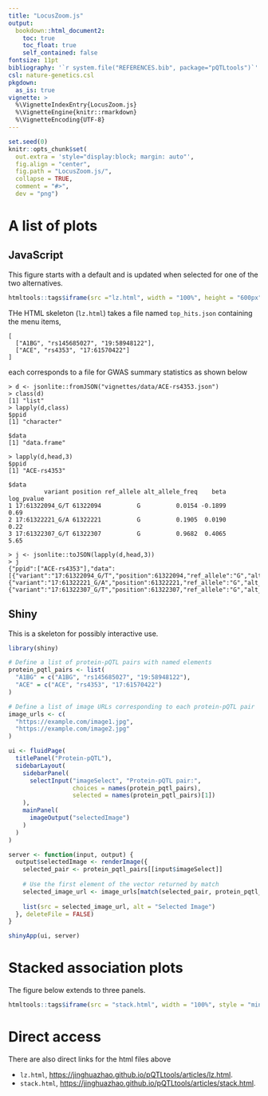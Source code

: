 ```yaml
---
title: "LocusZoom.js"
output:
  bookdown::html_document2:
    toc: true
    toc_float: true
    self_contained: false
fontsize: 11pt
bibliography: '`r system.file("REFERENCES.bib", package="pQTLtools")`'
csl: nature-genetics.csl
pkgdown:
  as_is: true
vignette: >
  %\VignetteIndexEntry{LocusZoom.js}
  %\VignetteEngine{knitr::rmarkdown}
  %\VignetteEncoding{UTF-8}
---
```


```r
set.seed(0)
knitr::opts_chunk$set(
  out.extra = 'style="display:block; margin: auto"',
  fig.align = "center",
  fig.path = "LocusZoom.js/",
  collapse = TRUE,
  comment = "#>",
  dev = "png")
```

# A list of plots

## JavaScript

This figure starts with a default and is updated when selected for one of the two alternatives.

```r
htmltools::tags$iframe(src ="lz.html", width = "100%", height = "600px")
```

THe HTML skeleton (`lz.html`) takes a file named `top_hits.json` containing the menu items,

```
[
  ["A1BG", "rs145685027", "19:58948122"],
  ["ACE", "rs4353", "17:61570422"]
]
```

each corresponds to a file for GWAS summary statistics as shown below

```
> d <- jsonlite::fromJSON("vignettes/data/ACE-rs4353.json")
> class(d)
[1] "list"
> lapply(d,class)
$ppid
[1] "character"

$data
[1] "data.frame"

> lapply(d,head,3)
$ppid
[1] "ACE-rs4353"

$data
          variant position ref_allele alt_allele_freq    beta log_pvalue
1 17:61322094_G/T 61322094          G          0.0154 -0.1899       0.69
2 17:61322221_G/A 61322221          G          0.1905  0.0190       0.22
3 17:61322307_G/T 61322307          G          0.9682  0.4065       5.65

> j <- jsonlite::toJSON(lapply(d,head,3))
> j
{"ppid":["ACE-rs4353"],"data":[{"variant":"17:61322094_G/T","position":61322094,"ref_allele":"G","alt_allele_freq":0.0154,"beta":-0.1899,"log_pvalue":0.69},{"variant":"17:61322221_G/A","position":61322221,"ref_allele":"G","alt_allele_freq":0.1905,"beta":0.019,"log_pvalue":0.22},{"variant":"17:61322307_G/T","position":61322307,"ref_allele":"G","alt_allele_freq":0.9682,"beta":0.4065,"log_pvalue":5.65}]}
```

## Shiny

This is a skeleton for possibly interactive use.

```r
library(shiny)

# Define a list of protein-pQTL pairs with named elements
protein_pqtl_pairs <- list(
  "A1BG" = c("A1BG", "rs145685027", "19:58948122"),
  "ACE" = c("ACE", "rs4353", "17:61570422")
)

# Define a list of image URLs corresponding to each protein-pQTL pair
image_urls <- c(
  "https://example.com/image1.jpg",
  "https://example.com/image2.jpg"
)

ui <- fluidPage(
  titlePanel("Protein-pQTL"),
  sidebarLayout(
    sidebarPanel(
      selectInput("imageSelect", "Protein-pQTL pair:",
                  choices = names(protein_pqtl_pairs),
                  selected = names(protein_pqtl_pairs)[1])
    ),
    mainPanel(
      imageOutput("selectedImage")
    )
  )
)

server <- function(input, output) {
  output$selectedImage <- renderImage({
    selected_pair <- protein_pqtl_pairs[[input$imageSelect]]
    
    # Use the first element of the vector returned by match
    selected_image_url <- image_urls[match(selected_pair, protein_pqtl_pairs)[1]]
    
    list(src = selected_image_url, alt = "Selected Image")
  }, deleteFile = FALSE)
}

shinyApp(ui, server)
```

# Stacked association plots

The figure below extends to three panels.

```r
htmltools::tags$iframe(src = "stack.html", width = "100%", style = "min-height: 100vh; width: 100%; border: none;")
```

# Direct access

There are also direct links for the html files above

- `lz.html`,  <https://jinghuazhao.github.io/pQTLtools/articles/lz.html>.
- `stack.html`, <https://jinghuazhao.github.io/pQTLtools/articles/stack.html>.
